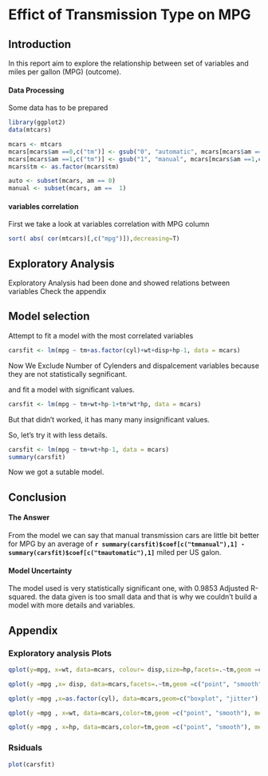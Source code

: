 Effict of Transmission Type on MPG
====

## Introduction

In this report aim to explore the relationship between set of variables and miles per gallon (MPG) (outcome).

#### Data Processing

Some data has to be prepared
```r
library(ggplot2)
data(mtcars)

mcars <- mtcars
mcars[mcars$am ==0,c("tm")] <- gsub("0", "automatic", mcars[mcars$am ==0,c("am")])
mcars[mcars$am ==1,c("tm")] <- gsub("1", "manual", mcars[mcars$am ==1,c("am")])
mcars$tm <- as.factor(mcars$tm)

auto <- subset(mcars, am == 0)
manual <- subset(mcars, am ==  1)
```


#### variables correlation 

First we take a look at variables correlation with MPG column

```r
sort( abs( cor(mtcars)[,c("mpg")]),decreasing=T)
```

## Exploratory Analysis

Exploratory Analysis had been done and showed relations between variables Check the appendix

## Model selection

Attempt to fit a model with the most correlated variables

```r
carsfit <- lm(mpg ~ tm+as.factor(cyl)+wt+disp+hp-1, data = mcars)
```

Now We Exclude Number of Cylenders and dispalcement variables because they are not statistically segnificant.

and fit a model with significant values.


```r
carsfit <- lm(mpg ~ tm+wt+hp-1+tm*wt*hp, data = mcars)
```

But that didn't worked, it has many many insignificant values.

So, let's try it with less details.

```r
carsfit <- lm(mpg ~ tm+wt+hp-1, data = mcars)
summary(carsfit)
```

Now we got a sutable model.


## Conclusion

#### The Answer

From the model we can say that manual transmission cars are little bit better for MPG by an average of  **`r summary(carsfit)$coef[c("tmmanual"),1] - summary(carsfit)$coef[c("tmautomatic"),1]`** miled per US galon.

#### Model Uncertainty

The model used is very statistically significant one, with 0.9853 Adjusted R-squared. the data given is too small data and that is why we couldn't build a model with more details and variables.







## Appendix

### Exploratory analysis Plots 

```r
qplot(y=mpg, x=wt, data=mcars, colour= disp,size=hp,facets=.~tm,geom =c("point"),ylab = "MPG",xlab="Weight (lb/1000)",main="MPG with displacement, wieght, and Gross horsepower")

qplot(y =mpg ,x= disp, data=mcars,facets=.~tm,geom =c("point", "smooth"), method = "lm",main="MPG with Displacement",ylab = "MPG",xlab="Displacement (cu.in.)")

qplot(y =mpg ,x=as.factor(cyl), data=mcars,geom=c("boxplot", "jitter"),facets=.~tm,main="MPG with Number of cylinders",ylab = "MPG",xlab="Number of cylinders")

qplot(y =mpg , x=wt, data=mcars,color=tm,geom =c("point", "smooth"), method = "lm",main="MPG with Weight",ylab = "MPG",xlab="Weight (lb/1000)")

qplot(y =mpg , x=hp, data=mcars,color=tm,geom =c("point", "smooth"), method = "lm",main="MPG with Gross horsepower",ylab = "MPG",xlab="Gross horsepower")
```

### Rsiduals

```r
plot(carsfit)
```